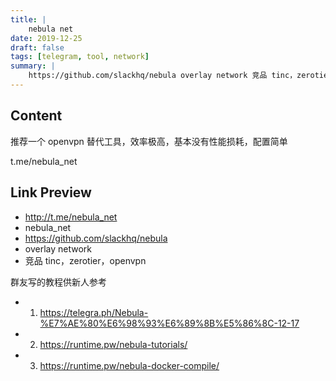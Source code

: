 ```yaml
---
title: |
    nebula net
date: 2019-12-25
draft: false
tags: [telegram, tool, network]
summary: |
    https://github.com/slackhq/nebula overlay network 竞品 tinc，zerotier，openvpn 群友写的教程供新人参考
---
```


## Content

推荐一个 openvpn 替代工具，效率极高，基本没有性能损耗，配置简单

t.me/nebula_net

## Link Preview

- http://t.me/nebula_net
- nebula_net
- https://github.com/slackhq/nebula
- overlay network
- 竞品 tinc，zerotier，openvpn

群友写的教程供新人参考
- 1. https://telegra.ph/Nebula-%E7%AE%80%E6%98%93%E6%89%8B%E5%86%8C-12-17
- 2. https://runtime.pw/nebula-tutorials/
- 3. https://runtime.pw/nebula-docker-compile/
